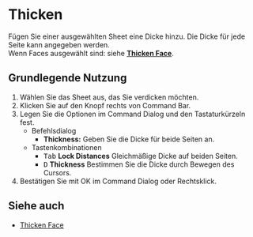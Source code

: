 
# Thicken

<Reference shortcut="" command="Thicken" button="Rechts von Command Bar" />

Fügen Sie einer ausgewählten Sheet eine Dicke hinzu. Die Dicke für jede Seite kann angegeben werden.<br />
Wenn Faces ausgewählt sind: siehe [**Thicken Face**](thicken-face).

## Grundlegende Nutzung

1. Wählen Sie das Sheet aus, das Sie verdicken möchten.
2. Klicken Sie auf den Knopf <ButtonIcon type="button-thicken" /> rechts von Command Bar.
3. Legen Sie die Optionen im Command Dialog und den Tastaturkürzeln fest.
    - <Kst>Befehlsdialog</Kst>
        - **Thickness:** Geben Sie die Dicke für beide Seiten an.
    - <Kst>Tastenkombinationen</Kst>
        - <kbd>Tab</kbd> **Lock Distances** Gleichmäßige Dicke auf beiden Seiten.
        - <kbd>D</kbd> **Thickness** Bestimmen Sie die Dicke durch Bewegen des Cursors.
4. Bestätigen Sie mit OK im Command Dialog oder Rechtsklick.

## Siehe auch
- [Thicken Face](thicken-face)